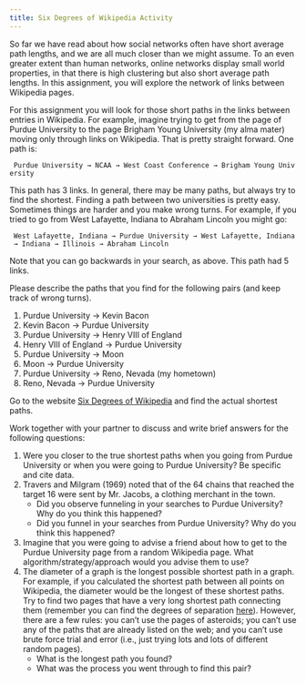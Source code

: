 ```yaml
---
title: Six Degrees of Wikipedia Activity
---
```

So far we have read about how social networks often have short average
path lengths, and we are all much closer than we might assume. To an
even greater extent than human networks, online networks display small
world properties, in that there is high clustering but also short
average path lengths. In this assignment, you will explore the network
of links between Wikipedia pages.

For this assignment you will look for those short paths in the links
between entries in Wikipedia. For example, imagine trying to get from
the page of Purdue University to the page Brigham Young University (my
alma mater) moving only through links on Wikipedia. That is pretty
straight forward. One path is:

` Purdue University → NCAA → West Coast Conference → Brigham Young University`

This path has 3 links. In general, there may be many paths, but always
try to find the shortest. Finding a path between two universities is
pretty easy. Sometimes things are harder and you make wrong turns. For
example, if you tried to go from West Lafayette, Indiana to Abraham
Lincoln you might go:

` West Lafayette, Indiana → Purdue University → West Lafayette, Indiana → Indiana → Illinois → Abraham Lincoln`

Note that you can go backwards in your search, as above. This path had 5
links.

Please describe the paths that you find for the following pairs (and
keep track of wrong turns).

1.  Purdue University → Kevin Bacon
2.  Kevin Bacon → Purdue University
3.  Purdue University → Henry VIII of England
4.  Henry VIII of England → Purdue University
5.  Purdue University → Moon
6.  Moon → Purdue University
7.  Purdue University → Reno, Nevada (my hometown)
8.  Reno, Nevada → Purdue University

Go to the website [Six Degrees of
Wikipedia](https://www.sixdegreesofwikipedia.com/) and find the actual
shortest paths.

Work together with your partner to discuss and write brief answers for
the following questions:

1.  Were you closer to the true shortest paths when you going from
    Purdue University or when you were going to Purdue University? Be
    specific and cite data.
2.  Travers and Milgram (1969) noted that of the 64 chains that reached
    the target 16 were sent by Mr. Jacobs, a clothing merchant in the
    town.
    -   Did you observe funneling in your searches to Purdue University?
        Why do you think this happened?
    -   Did you funnel in your searches from Purdue University? Why do
        you think this happened?
3.  Imagine that you were going to advise a friend about how to get to
    the Purdue University page from a random Wikipedia page. What
    algorithm/strategy/approach would you advise them to use?
4.  The diameter of a graph is the longest possible shortest path in a
    graph. For example, if you calculated the shortest path between all
    points on Wikipedia, the diameter would be the longest of these
    shortest paths. Try to find two pages that have a very long shortest
    path connecting them (remember you can find the degrees of
    separation [here](https://www.sixdegreesofwikipedia.com/)). However,
    there are a few rules: you can't use the pages of asteroids; you
    can't use any of the paths that are already listed on the web; and
    you can't use brute force trial and error (i.e., just trying lots
    and lots of different random pages).
    -   What is the longest path you found?
    -   What was the process you went through to find this pair?
